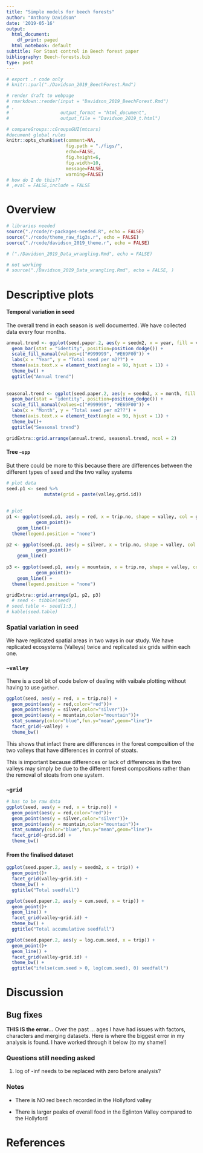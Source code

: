 ```yaml
---
title: "Simple models for beech forests"
author: "Anthony Davidson"
date: '2019-05-16'
output:
  html_document:
    df_print: paged
  html_notebook: default
subtitle: For Stoat control in Beech forest paper
bibliography: Beech-forests.bib
type: post
---
```


```r
# export .r code only
# knitr::purl("./Davidson_2019_BeechForest.Rmd")

# render draft to webpage
# rmarkdown::render(input = "Davidson_2019_BeechForest.Rmd")
# ,
#                   output_format = "html_document",
#                   output_file = "Davidson_2019_t.html")

# compareGroups::cGroupsGUI(mtcars)
#document global rules
knitr::opts_chunk$set(comment=NA,
                      fig.path = "./figs/",
                      echo=FALSE, 
                      fig.height=6, 
                      fig.width=10,
                      message=FALSE, 
                      warning=FALSE)
# how do I do this??
# ,eval = FALSE,include = FALSE


```

# Overview

```r
# libraries needed
source("./rcode/r-packages-needed.R", echo = FALSE)
source("./rcode/theme_raw_fig3s.r", echo = FALSE)
source("./rcode/davidson_2019_theme.r", echo = FALSE)

# ("./Davidson_2019_Data_wrangling.Rmd", echo = FALSE)

# not working
# source("./Davidson_2019_Data_wrangling.Rmd", echo = FALSE, )
```

# Descriptive plots

#### Temporal variation in seed

The overall trend in each season is well documented. We have collected data every four months.

```r
annual.trend <- ggplot(seed.paper.2, aes(y = seedm2, x = year, fill = valley)) +
  geom_bar(stat = "identity", position=position_dodge()) +
  scale_fill_manual(values=c("#999999", "#E69F00")) +
  labs(x = "Year", y = "Total seed per m2??") +
  theme(axis.text.x = element_text(angle = 90, hjust = 1)) +
  theme_bw() +
  ggtitle("Annual trend")
  
  
seasonal.trend <- ggplot(seed.paper.2, aes(y = seedm2, x = month, fill = valley)) +
  geom_bar(stat = "identity", position=position_dodge()) +
  scale_fill_manual(values=c("#999999", "#E69F00")) +
  labs(x = "Month", y = "Total seed per m2??") +
  theme(axis.text.x = element_text(angle = 90, hjust = 1)) +
  theme_bw()+
  ggtitle("Seasonal trend")

gridExtra::grid.arrange(annual.trend, seasonal.trend, ncol = 2)
```

#### Tree `~spp`

But there could be more to this because there are differences between the different types of seed and the two valley systems

```r
# plot data
seed.p1 <- seed %>%
              mutate(grid = paste(valley,grid.id))
                
            
# plot
p1 <- ggplot(seed.p1, aes(y = red, x = trip.no, shape = valley, col = grid, group = grid)) +
           geom_point()+
    geom_line()+ 
  theme(legend.position = "none")

p2 <- ggplot(seed.p1, aes(y = silver, x = trip.no, shape = valley, col = grid, group = grid)) +
           geom_point()+
    geom_line()
    
p3 <- ggplot(seed.p1, aes(y = mountain, x = trip.no, shape = valley, col = grid, group = grid)) +
           geom_point()+
    geom_line() + 
  theme(legend.position = "none")

gridExtra::grid.arrange(p1, p2, p3)
  # seed <- tibble(seed)
# seed.table <- seed[1:3,]
# kable(seed.table)

```

### Spatial variation in seed

We have replicated spatial areas in two ways in our study. We have replicated ecosystems (Valleys) twice and replicated six grids within each one.

### `~valley`

There is a cool bit of code below of  dealing with vaibale plotting without having to use `gather`.

```r
ggplot(seed, aes(y = red, x = trip.no)) +
  geom_point(aes(y = red,color="red"))+
  geom_point(aes(y = silver,color="silver"))+
  geom_point(aes(y = mountain,color="mountain"))+
  stat_summary(color="blue",fun.y="mean",geom="line")+
  facet_grid(~valley) +
  theme_bw()
```

This shows that infact there are differences in the forest composition of the two valleys that have differences in control of stoats.

This is important because differences or lack of differences in the two valleys may simply be due to the different forest compositions rather than the removal of stoats from one system.

### `~grid`

```r
# has to be raw data
ggplot(seed, aes(y = red, x = trip.no)) +
  geom_point(aes(y = red,color="red"))+
  geom_point(aes(y = silver,color="silver"))+
  geom_point(aes(y = mountain,color="mountain"))+
  stat_summary(color="blue",fun.y="mean",geom="line")+
  facet_grid(~grid.id) +
  theme_bw()
```

#### From the finalised dataset

```r
ggplot(seed.paper.2, aes(y = seedm2, x = trip)) +
  geom_point()+
  facet_grid(valley~grid.id) +
  theme_bw() +
  ggtitle("Total seedfall")

ggplot(seed.paper.2, aes(y = cum.seed, x = trip)) +
  geom_point()+
  geom_line() +
  facet_grid(valley~grid.id) +
  theme_bw() +
  ggtitle("Total accumulative seedfall")

ggplot(seed.paper.2, aes(y = log.cum.seed, x = trip)) +
  geom_point()+
  geom_line() +
  facet_grid(valley~grid.id) +
  theme_bw() +
  ggtitle("ifelse(cum.seed > 0, log(cum.seed), 0) seedfall")
```

# Discussion

## Bug fixes

**THIS IS the error...** Over the past ... ages I have had issues with factors, characters and merging datasets. Here is where the biggest error in my analysis is found. I have worked through it below (to my shame!)

### Questions still needing asked

1. log of -inf needs to be replaced with zero before analysis?

### Notes

- There is NO red beech recorded in the Hollyford valley

- There is larger peaks of overall food in the Eglinton Valley compared to the Hollyford


# References


